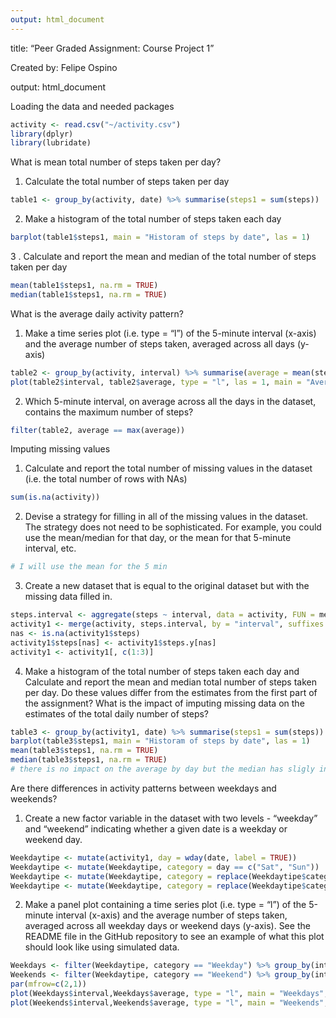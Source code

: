 ---
output: html_document
---
title: "Peer Graded Assignment: Course Project 1"

Created by: Felipe Ospino

output: html_document

Loading the data and needed packages


```{r, echo = TRUE, fig.path='Figs/'}
activity <- read.csv("~/activity.csv")
library(dplyr)
library(lubridate)
```

What is mean total number of steps taken per day?

1. Calculate the total number of steps taken per day
```{r, echo = TRUE, fig.path='Figs/'}
table1 <- group_by(activity, date) %>% summarise(steps1 = sum(steps))
```

2.  Make a histogram of the total number of steps taken each day
```{r, echo = TRUE, fig.path='Figs/'}
barplot(table1$steps1, main = "Historam of steps by date", las = 1)
```

3 . Calculate and report the mean and median of the total number of steps taken per day
```{r, echo = TRUE}
mean(table1$steps1, na.rm = TRUE)
median(table1$steps1, na.rm = TRUE)
```

What is the average daily activity pattern?

1. Make a time series plot (i.e. type = "l") of the 5-minute interval (x-axis) and the average number of steps taken, averaged across all days (y-axis)
```{r, echo = TRUE}
table2 <- group_by(activity, interval) %>% summarise(average = mean(steps, na.rm = TRUE))
plot(table2$interval, table2$average, type = "l", las = 1, main = "Average steps by time", xlab = "Time every 5 min", ylab = "Average steps")
```

2. Which 5-minute interval, on average across all the days in the dataset, contains the maximum number of steps?

```{r, echo = TRUE}
filter(table2, average == max(average))
```


Imputing missing values

1. Calculate and report the total number of missing values in the dataset (i.e. the total number of rows with NAs)
```{r, echo = TRUE}
sum(is.na(activity))
```

2. Devise a strategy for filling in all of the missing values in the dataset. The strategy does not need to be sophisticated. For example, you could use the mean/median for that day, or the mean for that 5-minute interval, etc.
```{r, echo = TRUE}
# I will use the mean for the 5 min
```

3. Create a new dataset that is equal to the original dataset but with the missing data filled in.
```{r, echo = TRUE}
steps.interval <- aggregate(steps ~ interval, data = activity, FUN = mean)
activity1 <- merge(activity, steps.interval, by = "interval", suffixes = c("",".y"))
nas <- is.na(activity1$steps)
activity1$steps[nas] <- activity1$steps.y[nas]
activity1 <- activity1[, c(1:3)]
```

4. Make a histogram of the total number of steps taken each day and Calculate and report the mean and median total number of steps taken per day. Do these values differ from the estimates from the first part of the assignment? What is the impact of imputing missing data on the estimates of the total daily number of steps?
```{r, echo = TRUE}
table3 <- group_by(activity1, date) %>% summarise(steps1 = sum(steps))
barplot(table3$steps1, main = "Historam of steps by date", las = 1)
mean(table3$steps1, na.rm = TRUE)
median(table3$steps1, na.rm = TRUE)
# there is no impact on the average by day but the median has sligly increased. 
```

Are there differences in activity patterns between weekdays and weekends?

1. Create a new factor variable in the dataset with two levels - "weekday" and "weekend" indicating whether a given date is a weekday or weekend day.
```{r, echo = TRUE}
Weekdaytipe <- mutate(activity1, day = wday(date, label = TRUE))
Weekdaytipe <- mutate(Weekdaytipe, category = day == c("Sat", "Sun"))
Weekdaytipe <- mutate(Weekdaytipe, category = replace(Weekdaytipe$category, Weekdaytipe$category == "TRUE","Weekend")) 
Weekdaytipe <- mutate(Weekdaytipe, category = replace(Weekdaytipe$category, Weekdaytipe$category == "FALSE","Weekday"))
```

2. Make a panel plot containing a time series plot (i.e. type = "l") of the 5-minute interval (x-axis) and the average number of steps taken, averaged across all weekday days or weekend days (y-axis). See the README file in the GitHub repository to see an example of what this plot should look like using simulated data.
```{r, echo = TRUE}
Weekdays <- filter(Weekdaytipe, category == "Weekday") %>% group_by(interval) %>% summarise(average = mean(steps))%>% mutate(category = "Weekday") 
Weekends <- filter(Weekdaytipe, category == "Weekend") %>% group_by(interval) %>% summarise(average = mean(steps))%>% mutate(category = "Weekend") 
par(mfrow=c(2,1))
plot(Weekdays$interval,Weekdays$average, type = "l", main = "Weekdays", xlab = "", ylab = "")
plot(Weekends$interval,Weekends$average, type = "l", main = "Weekends", xlab = "Interval", ylab = "Average Steps")
```
